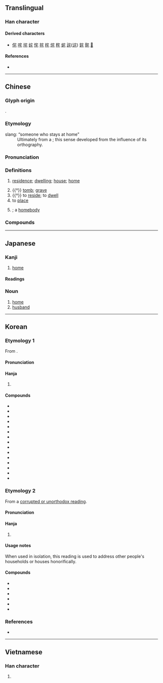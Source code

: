 {{character info}}
==Translingual==

===Han character===
{{Han char|rn=40|rad=宀|as=03|sn=6|four=30714|canj=JHP|ids=⿱宀乇}}

====Derived characters====
* [[侘]] [[咤]] [[垞]] [[姹]] [[㤞]] [[挓]] [[㭦]] [[烢]] [[秺]] [[䖳]] [[詫]]([[诧]]) [[䤩]] [[䯔]] [[𥭌]]

====References====
* {{Han ref|kx=0281.200|dkj=07064|dj=0551.190|hdz=20913.030|uh=5B85|ud=23429|bh=A676|bd=42614}}

----

==Chinese==
{{zh-forms|alt=厇}}

===Glyph origin===
{{Han etym}}
{{Han compound|宀|乇|c1=s|c2=p|t1=roof|ls=psc}}.

===Etymology===
; slang: “someone who stays at home”
: Ultimately from a {{obor|zh|ja|-|nocap=1}} {{m|ja|お宅|tr=otaku}}; this sense developed from the influence of its orthography.

===Pronunciation===
{{zh-pron
|m=zhái,zhè
|m_note=zhái - vernacular; zhè - literary
|m-s=
|c=zaak6,zaak6-2
|c-t=
|g=
|h=pfs=chhe̍t
|j=
|mb=
|md=
|mn=qz:tia̍k/xm,zz:te̍k/qz,tw,xm:the̍h/zz:the̍eh
|mn_note=tia̍k/te̍k - literary, the̍h/the̍eh - vernacular
|mn-t=têh8
|w=
|x=
|mc=y
|oc=y
|ma=
|cat=n,v,a
}}

===Definitions===
{{zh-hanzi}}

# [[residence]]; [[dwelling]]; [[house]]; [[home]]
#: {{zh-x|住宅|residence}}
# {{†}} [[tomb]]; [[grave]]
# {{†}} to [[reside]]; to [[dwell]]
# to [[place]]
#: {{zh-x|宅心 仁厚|to '''settle''' the mind with benevolence and generosity}}
# {{lb|zh|slang}} {{n-g|Describing someone who prefers to stay at home rather than go outside}}; a [[homebody]]

===Compounds===
{{zh-der|宅男|宅女|宅地|宅基|凶宅|國宅|坤宅|住宅|入宅|宅心忠厚|宅心仁慈|宅兆|倒宅計|住宅區|平價住宅|宅經|徙宅忘妻|宅子|卜宅|外宅|國民住宅|宅券|府宅|家反宅亂|住宅旅社|家翻宅亂|寸田尺宅|安宅正路|住宅單元|宅門|宅第|宅眷|宅相|宅心仁厚|宅土|宅院|乾宅|內宅|安宅|宅心|光宅|合宅|宅憂|率土宅心|民宅|拔宅|窟宅|拔宅上昇|泛宅|火宅|故宅|拔濟火宅|拔宅飛昇|漆宅|正宅|深宅大院|淨宅|浮家泛宅|火宅僧|陽宅|魂不守宅|綴宅|陰宅|避宅|農宅|貧民住宅|第宅|鎮宅神|宅延|自宅}}

----

==Japanese==

===Kanji===
{{ja-kanji|grade=6|rs=宀03}}

# [[home]]

====Readings====
{{ja-readings
|goon=じゃく
|kanon=たく
|kun=いえ-, すまう, やけ-
}}

{{ja-kanjitab|たく|yomi=o}}

===Noun===
{{ja-noun|たく}}

# [[home]]
# [[husband]]

----

==Korean==

===Etymology 1===
From {{der|ko|ltc|-}} {{ltc-l|宅|id=1}}. {{hanja-hunmong|ᄐᆡᆨ〮|thóyk|宮宅}}

====Pronunciation====
{{ko-hanja-pron|택|tʰɛk̚}}

====Hanja====
{{ko-hanja-search}}
{{ko-hanja|집|택}}

# {{lb|ko|only in compounds}} {{hanja form of|택|[[house]]; [[home]]}}

====Compounds====
{{der-top3|Compounds}}
* {{ko-l|주택|[[house]]|住宅}}
* {{ko-l|택배|[[home]] [[delivery]]|宅配}}
* {{ko-l|가택|家宅}}
* {{ko-l|고택|古宅}}
* {{ko-l|구택|舊宅}}
* {{ko-l|누택|陋宅}}
* {{ko-l|별택|別宅}}
* {{ko-l|사택|舍宅}}
* {{ko-l|사택|私宅}}
* {{ko-l|안택|安宅}}
* {{ko-l|양택|陽宅}}
* {{ko-l|자택|自宅}}
* {{ko-l|저택|[[mansion]]|邸宅}}
* {{ko-l|택사|宅舍}}
* {{ko-l|재택|在宅}}
{{der-bottom}}

===Etymology 2===
From a [[속음|corrupted or unorthodox reading]].

====Pronunciation====
{{ko-hanja-pron|댁|tɛk̚}}

====Hanja====
{{ko-hanja|집|댁}}

# {{hanja form of|댁|{{lb|ko|honorific}} [[house]]; [[home]]}}
#: {{ko-usex|'''댁(宅)'''[[이]] [[어디]][[시]]죠?|{{q|polite}} Where do you live?}}

====Usage notes====
When used in isolation, this reading is used to address other people's households or houses honorifically.

====Compounds====
{{der-top3|Compounds}}
* {{ko-l|과댁|寡宅}}
* {{ko-l|귀댁|貴宅}}
* {{ko-l|댁내|宅內}}
* {{ko-l|본댁|本宅}}
* {{ko-l|사댁|査宅}}
* {{ko-l|시댁|媤宅}}
{{der-bottom}}

===References===
* {{R:hanjadoc|2518}}

----

==Vietnamese==

===Han character===
{{vi-hantu|[[trạch]]|rs=宀03}}

# {{rfdef|vi|sort=宀03}}